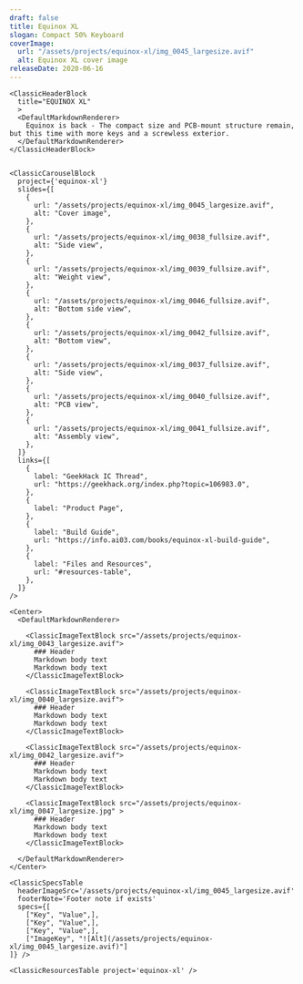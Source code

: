 ```yaml
---
draft: false
title: Equinox XL
slogan: Compact 50% Keyboard
coverImage:
  url: "/assets/projects/equinox-xl/img_0045_largesize.avif"
  alt: Equinox XL cover image
releaseDate: 2020-06-16
---
```


<DefaultLayout title={frontmatter.title}>

  <ClassicBlurredHeader src={frontmatter.coverImage.url} />

  <div class="container mx-auto">

    <ClassicHeaderBlock 
      title="EQUINOX XL"
      >
      <DefaultMarkdownRenderer>
        Equinox is back - The compact size and PCB-mount structure remain, but this time with more keys and a screwless exterior.
      </DefaultMarkdownRenderer>
    </ClassicHeaderBlock>


    <ClassicCarouselBlock 
      project={'equinox-xl'} 
      slides={[
        {
          url: "/assets/projects/equinox-xl/img_0045_largesize.avif",
          alt: "Cover image",
        },
        {
          url: "/assets/projects/equinox-xl/img_0038_fullsize.avif",
          alt: "Side view",
        },
        {
          url: "/assets/projects/equinox-xl/img_0039_fullsize.avif",
          alt: "Weight view",
        },
        {
          url: "/assets/projects/equinox-xl/img_0046_fullsize.avif",
          alt: "Bottom side view",
        },
        {
          url: "/assets/projects/equinox-xl/img_0042_fullsize.avif",
          alt: "Bottom view",
        },
        {
          url: "/assets/projects/equinox-xl/img_0037_fullsize.avif",
          alt: "Side view",
        },
        {
          url: "/assets/projects/equinox-xl/img_0040_fullsize.avif",
          alt: "PCB view",
        },
        {
          url: "/assets/projects/equinox-xl/img_0041_fullsize.avif",
          alt: "Assembly view",
        },
      ]} 
      links={[
        {
          label: "GeekHack IC Thread",
          url: "https://geekhack.org/index.php?topic=106983.0",
        },
        {
          label: "Product Page",
        },
        {
          label: "Build Guide",
          url: "https://info.ai03.com/books/equinox-xl-build-guide",
        },
        {
          label: "Files and Resources",
          url: "#resources-table",
        },
      ]}
    />

    <Center>
      <DefaultMarkdownRenderer>

        <ClassicImageTextBlock src="/assets/projects/equinox-xl/img_0043_largesize.avif">
          ### Header
          Markdown body text  
          Markdown body text  
        </ClassicImageTextBlock>

        <ClassicImageTextBlock src="/assets/projects/equinox-xl/img_0040_largesize.avif">
          ### Header
          Markdown body text  
          Markdown body text  
        </ClassicImageTextBlock> 

        <ClassicImageTextBlock src="/assets/projects/equinox-xl/img_0042_largesize.avif">
          ### Header
          Markdown body text  
          Markdown body text  
        </ClassicImageTextBlock> 

        <ClassicImageTextBlock src="/assets/projects/equinox-xl/img_0047_largesize.jpg" >
          ### Header
          Markdown body text  
          Markdown body text  
        </ClassicImageTextBlock>

      </DefaultMarkdownRenderer>
    </Center>

    <ClassicSpecsTable 
      headerImageSrc='/assets/projects/equinox-xl/img_0045_largesize.avif' 
      footerNote='Footer note if exists'
      specs={[
        ["Key", "Value",],
        ["Key", "Value",],
        ["Key", "Value",],
        ["ImageKey", "![Alt](/assets/projects/equinox-xl/img_0045_largesize.avif)"]
    ]} />

    <ClassicResourcesTable project='equinox-xl' />

  </div>

</DefaultLayout>